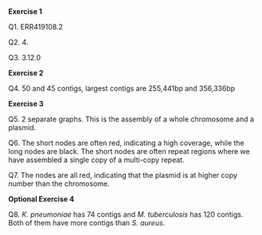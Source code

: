 **Exercise 1**

Q1. ERR419108.2

Q2. 4.

Q3. 3.12.0

**Exercise 2**

Q4. 50 and 45 contigs, largest contigs are 255,441bp and 356,336bp

**Exercise 3**

Q5. 2 separate graphs. This is the assembly of a whole chromosome and a plasmid.

Q6. The short nodes are often red, indicating a high coverage, while the long nodes are black. The short nodes are often repeat regions where we have assembled a single copy of a multi-copy repeat.

Q7. The nodes are all red, indicating that the plasmid is at higher copy number than the chromosome.

**Optional Exercise 4**

Q8. *K. pneumoniae* has 74 contigs and *M. tuberculosis* has 120 contigs. Both of them have more contigs than *S. aureus*.
